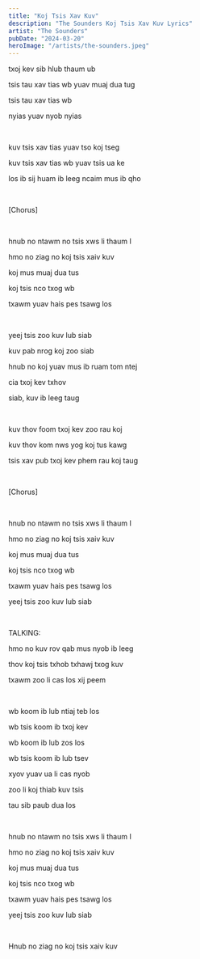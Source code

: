 ```yaml
---
title: "Koj Tsis Xav Kuv"
description: "The Sounders Koj Tsis Xav Kuv Lyrics"
artist: "The Sounders"
pubDate: "2024-03-20"
heroImage: "/artists/the-sounders.jpeg"
---
```


txoj kev sib hlub thaum ub

tsis tau xav tias wb yuav muaj dua tug

tsis tau xav tias wb

nyias yuav nyob nyias

<br />

kuv tsis xav tias yuav tso koj tseg

kuv tsis xav tias wb yuav tsis ua ke

los ib sij huam ib leeg ncaim mus ib qho

<br />

[Chorus]

<br />

hnub no ntawm no tsis xws li thaum I

hmo no ziag no koj tsis xaiv kuv

koj mus muaj dua tus

koj tsis nco txog wb

txawm yuav hais pes tsawg los

<br />

yeej tsis zoo kuv lub siab

kuv pab nrog koj zoo siab

hnub no koj yuav mus ib ruam tom ntej

cia txoj kev txhov

siab, kuv ib leeg taug

<br />

kuv thov foom txoj kev zoo rau koj

kuv thov kom nws yog koj tus kawg

tsis xav pub txoj kev phem rau koj taug

<br />

[Chorus]

<br />

hnub no ntawm no tsis xws li thaum I

hmo no ziag no koj tsis xaiv kuv

koj mus muaj dua tus

koj tsis nco txog wb

txawm yuav hais pes tsawg los

yeej tsis zoo kuv lub siab

<br />

TALKING:

hmo no kuv rov qab mus nyob ib leeg

thov koj tsis txhob txhawj txog kuv

txawm zoo li cas los xij peem

<br />

wb koom ib lub ntiaj teb los

wb tsis koom ib txoj kev

wb koom ib lub zos los

wb tsis koom ib lub tsev

xyov yuav ua li cas nyob

zoo li koj thiab kuv tsis

tau sib paub dua los

<br />

hnub no ntawm no tsis xws li thaum I

hmo no ziag no koj tsis xaiv kuv

koj mus muaj dua tus

koj tsis nco txog wb

txawm yuav hais pes tsawg los

yeej tsis zoo kuv lub siab

<br />

Hnub no ziag no koj tsis xaiv kuv
